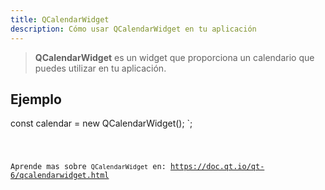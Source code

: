 ```yaml
---
title: QCalendarWidget
description: Cómo usar QCalendarWidget en tu aplicación
---
```



> **QCalendarWidget** es un widget que proporciona un calendario que puedes utilizar en tu aplicación.

## Ejemplo


const calendar = new QCalendarWidget();
`;

<Code code={qCalendarWidgetExample} title='example_calendar.ts' lang='ts' />

Aprende mas sobre `QCalendarWidget` en: https://doc.qt.io/qt-6/qcalendarwidget.html
